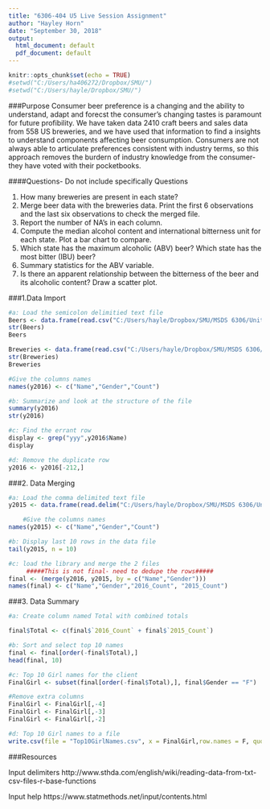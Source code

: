 ---
title: "6306-404 U5 Live Session Assignment"
author: "Hayley Horn"
date: "September 30, 2018"
output:
  html_document: default
  pdf_document: default
---

```{r setup, include=FALSE}
knitr::opts_chunk$set(echo = TRUE)
#setwd("C:/Users/ha406272/Dropbox/SMU/")
#setwd("C:/Users/hayle/Dropbox/SMU/")
```

###Purpose
Consumer beer preference is a changing and the ability to understand, adapt and forecst the consumer's changing tastes is paramount for future profibility. We have taken data 2410 craft beers and sales data from 558 US breweries, and we have used that information to find a insights to understand components affecting beer consumption. Consumers are not always able to articulate preferences consistent with industry terms, so this approach removes the burdern of industry knowledge from the consumer- they have voted with their pocketbooks.






####Questions- Do not include specifically
Questions

1.	How many breweries are present in each state?
2.	Merge beer data with the breweries data. Print the first 6 observations and the last six observations to check the merged file.
3.	Report the number of NA's in each column.
4.	Compute the median alcohol content and international bitterness unit for each state. Plot a bar chart to compare.
5.	Which state has the maximum alcoholic (ABV) beer? Which state has the most bitter (IBU) beer?
6.	Summary statistics for the ABV variable.
7.	Is there an apparent relationship between the bitterness of the beer and its alcoholic content? Draw a scatter plot.




###1.Data Import

```{r Data_Load, echo=TRUE}
#a: Load the semicolon delimitied text file
Beers <- data.frame(read.csv("C:/Users/hayle/Dropbox/SMU/MSDS 6306/Unit_6/beers.csv", header = TRUE, sep = ",", dec = "."))
str(Beers)
Beers

Breweries <- data.frame(read.csv("C:/Users/hayle/Dropbox/SMU/MSDS 6306/Unit_6/breweries.csv", header = TRUE, sep = ",", dec = "."))
str(Breweries)
Breweries

#Give the columns names
names(y2016) <- c("Name","Gender","Count")

#b: Summarize and look at the structure of the file
summary(y2016)
str(y2016)

#c: Find the errant row
display <- grep("yyy",y2016$Name)
display

#d: Remove the duplicate row
y2016 <- y2016[-212,]
```

###2.	Data Merging

```{r Data_Merging_2, echo=TRUE}
#a: Load the comma delimited text file
y2015 <- data.frame(read.delim("C:/Users/hayle/Dropbox/SMU/MSDS 6306/Unit_5/yob2015.txt", header = FALSE, sep = ",", dec = "."))

    #Give the columns names
names(y2015) <- c("Name","Gender","Count")

#b: Display last 10 rows in the data file
tail(y2015, n = 10)


```
```{r Data_Merging_2c, echo=TRUE}
#c: load the library and merge the 2 files
     #####This is not final- need to dedupe the rows#####
final <- (merge(y2016, y2015, by = c("Name","Gender")))
names(final) <- c("Name","Gender","2016_Count", "2015_Count")

```

###3.	Data Summary

```{r Data_Summary_3, echo=TRUE}
#a: Create column named Total with combined totals

final$Total <- c(final$`2016_Count` + final$`2015_Count`)

#b: Sort and select top 10 names
final <- final[order(-final$Total),]
head(final, 10)

#c: Top 10 Girl names for the client
FinalGirl <- subset(final[order(-final$Total),], final$Gender == "F")

#Remove extra columns
FinalGirl <- FinalGirl[,-4]
FinalGirl <- FinalGirl[,-3]
FinalGirl <- FinalGirl[,-2]

#d: Top 10 Girl names to a file
write.csv(file = "Top10GirlNames.csv", x = FinalGirl,row.names = F, quote = F)
```

###Resources

Input delimiters
http://www.sthda.com/english/wiki/reading-data-from-txt-csv-files-r-base-functions

Input help
https://www.statmethods.net/input/contents.html
